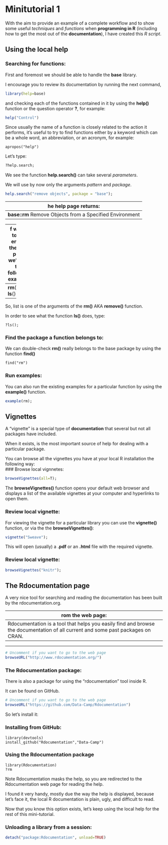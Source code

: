 Minitutorial 1
========================================================

With the aim to provide an example of a complete workflow and to show some useful *techniques* and *functions* when **programming in R** (including how to get the most out of the **documentation**), I have created this *R script*.

Using the local help
--------------------
### Searching for functions:
First and foremost we should be able to handle the **base** library.  

I encourage you to review its documentation by running the next command,
```r
library(help=base)
```
and checking each of the functions contained in it by using the **help()** function or the question operator **?**, for example:
```r
help("Control")
```

Since usually the name of a function is closely related to the action it performs, it's useful to try to find functions either by a keyword which can be a whole word, an abbreviation, or an acronym, for example:

```rdir
apropos("help")
```
Let's type:
```r
?help.search;
```
We see the function **help.search()** can take several *parameters*.  

We will use by now only the arguments *pattern* and *package*.
```r
help.search("remove objects", package = "base");
```
The help page returns:  
 ----
>    **base::rm**      Remove Objects from a Specified Environment  

 ----
If we go to the end of the help page we'll see the following example:  
 ----
>  **rm**(**list** = **ls**())  

 ----  

So, list is one of the arguments of the **rm()** AKA **remove()** function.  

In order to see what the function **ls()** does, type:
```rls
?ls();
```

### Find the package a function belongs to:
We can double-check **rm()** really belongs to the base package by using the function **find()**
```rfind
find("rm")
```
### Run examples:
You can also run the existing examples for a particular function by using the **example()** function.
```r
example(rm);
```
Vignettes
---------
A "vignette" is a special type of **documentation** that several but not all packages have included.  

When it exists, is the most important source of help for dealing with a particular package.  

You can browse all the vignettes you have at your local R installation the following way:  
### Browse local vignnetes:
```r
browseVignettes(all=T);
```
The **browseVignettes()** function opens your default web browser and displays a list of the available vignettes at your computer and hyperlinks to open them.  

### Review local vignette:
For viewing the vignette for a particular library you can use the **vignette()** function, or via the the **browseVignettes()**:
```r
vignette("Sweave");
```
This will open (usually) a **.pdf** or an **.html** file with the required vignette.

### Review local vignette:
```r
browseVignettes("knitr");
```
The Rdocumentation page
-----------------------
A very nice tool for searching and reading the documentation has been built by the rdocumentation.org.  

From the web page:
 ---
> Rdocumentation is a tool that helps you easily find and browse the documentation of all current and some past packages on CRAN.

 ---
```r
# Uncomment if you want to go to the web page
browseURL("http://www.rdocumentation.org/")
```
### The Rdocumentation package:
There is also a package for using the "rdocumentation" tool inside R.  

It can be found on GitHub.
```r
# Uncomment if you want to go to the web page
browseURL("https://github.com/Data-Camp/Rdocumentation")
```

So let's install it:

### Installing from GitHub:
```rdevtools
library(devtools)
install_github("Rdocumentation","Data-Camp")
```
### Using the Rdocumentation package
```rRdocEx
library(Rdocumentation)
?rm
```
Note Rdocumentation masks the help, so you are redirected to the Rdocumentation web page for reading the help.  

I found it very handy, mostly due the way the help is displayed, because let's face it, the local R documentation is plain, ugly, and difficult to read.

Now that you know this option exists, let's keep using the local help for the rest of this mini-tutorial.

### Unloading a library from a session:
```r
detach("package:Rdocumentation", unload=TRUE)
```

